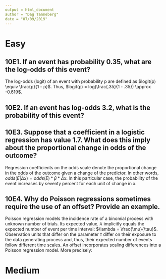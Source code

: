 ```yaml
---
output = html_document
author = "Dag Tanneberg"
date = "07/09/2019"
---
```


# Easy

## 10E1. If an event has probability 0.35, what are the log-odds of this event?

The log-odds (logit) of an event with probability p are defined as $logit(p) \equiv \frac{p}{1 - p}$. Thus, $logit(p) = log(\frac{.35}{1 - .35}) \approx -0.619$.

## 10E2. If an event has log-odds 3.2, what is the probability of this event?

\begin{align}
    logit(p) &= \frac{p}{1 - p} \\
    logit(p)(1-p) &= p \\
    logit(p) &= p + logit(p)p \\
    logit(p) &= p(1 + logit(p)) \\
    \frac{logit(p)}{1 + logit(p)} &= p \\
    \frac{3.2}{1 + 3.2} &\approx 0.762
\end{align}

## 10E3. Suppose that a coefficient in a logistic regression has value 1.7. What does this imply about the proportional change in odds of the outcome?

Regression coefficients on the odds scale denote the proportional change in the odds of the outcome given a change of the predictor. In other words, $odds(E | \Delta x) = odds(E) * \beta * \Delta x$. In this particular case, the probability of the event increases by seventy percent for each unit of change in x.

## 10E4. Why do Poisson regressions sometimes require the use of an offset? Provide an example.

Poisson regression models the incidence rate of a binomial
process with unknown number of trials. Its expected value, $\lambda$ implicitly equals the expected number of event per time interval: $\lambda = \frac{\mu}{\tau}$. Observation units that differ on the parameter ${\tau}$ differ on their exposure to the data generating process and, thus, their expected number of events follow different time scales. An offset incorporates scaling differences into a Poisson regression model. More precisely:
\begin{align}
    y_i &\sim Poisson(\lambda_i) \\
    log(\lambda_i) &= log(\frac{\mu_i}{\tau_i}) = X\beta \\
    log(\lambda_i) + log(\tau_i) &= log(\mu_i) = log(\tau_i) + X\beta
\end{align}

# Medium
